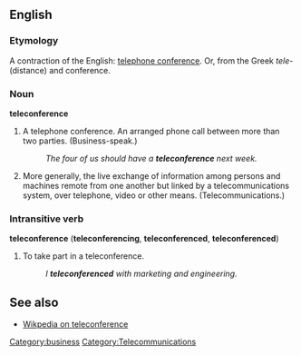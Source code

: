 ==English==
===Etymology===
A contraction of the English: [[telephone conference]]. Or, from the Greek ''tele-'' (distance) and conference.

===Noun===
'''teleconference'''

# A telephone conference. An arranged phone call between more than two parties. (Business-speak.)
#:''The four of us should have a '''teleconference''' next week.''
# More generally, the live exchange of information among persons and machines remote from one another but linked by a telecommunications system, over telephone, video or other means. (Telecommunications.)

===Intransitive verb===
'''teleconference''' ('''teleconferencing''', '''teleconferenced''', '''teleconferenced''')

# To take part in a teleconference.
#:''I '''teleconferenced''' with marketing and engineering.''

[[Category:business]] [[Category:Telecommunications]]

==See also==
* [[w:teleconference|Wikpedia on teleconference]]